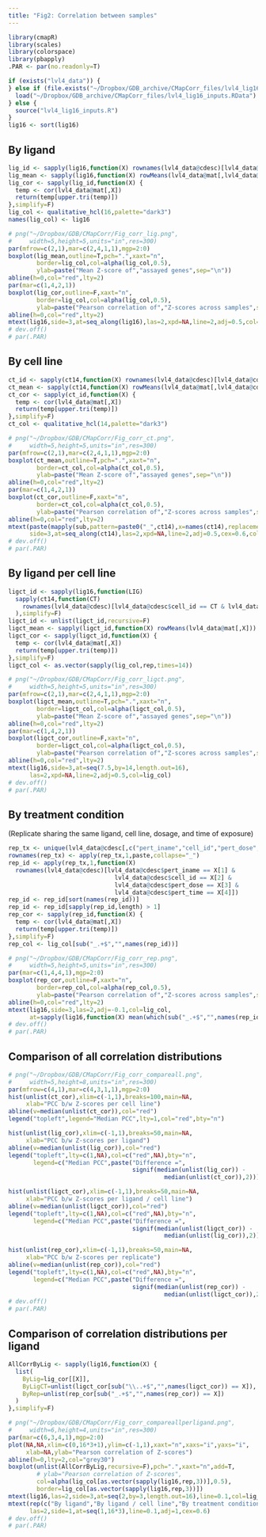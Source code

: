 ```yaml
---
title: "Fig2: Correlation between samples"
---
```

  
```r
library(cmapR)
library(scales)
library(colorspace)
library(pbapply)
.PAR <- par(no.readonly=T)
```


```r
if (exists("lvl4_data")) {
} else if (file.exists("~/Dropbox/GDB_archive/CMapCorr_files/lvl4_lig16_inputs.RData")) {
  load("~/Dropbox/GDB_archive/CMapCorr_files/lvl4_lig16_inputs.RData") 
} else {
  source("lvl4_lig16_inputs.R")
}
lig16 <- sort(lig16)

```


## By ligand

```r
lig_id <- sapply(lig16,function(X) rownames(lvl4_data@cdesc)[lvl4_data@cdesc$pert_iname == X])
lig_mean <- sapply(lig16,function(X) rowMeans(lvl4_data@mat[,lvl4_data@cdesc$pert_iname == X]))
lig_cor <- sapply(lig_id,function(X) {
  temp <- cor(lvl4_data@mat[,X])
  return(temp[upper.tri(temp)])
},simplify=F)
lig_col <- qualitative_hcl(16,palette="dark3")
names(lig_col) <- lig16

# png("~/Dropbox/GDB/CMapCorr/Fig_corr_lig.png",
#     width=5,height=5,units="in",res=300)
par(mfrow=c(2,1),mar=c(2,4,1,1),mgp=2:0)
boxplot(lig_mean,outline=T,pch=".",xaxt="n",
        border=lig_col,col=alpha(lig_col,0.5),
        ylab=paste("Mean Z-score of","assayed genes",sep="\n"))
abline(h=0,col="red",lty=2)
par(mar=c(1,4,2,1))
boxplot(lig_cor,outline=F,xaxt="n",
        border=lig_col,col=alpha(lig_col,0.5),
        ylab=paste("Pearson correlation of","Z-scores across samples",sep="\n"))
abline(h=0,col="red",lty=2)
mtext(lig16,side=3,at=seq_along(lig16),las=2,xpd=NA,line=2,adj=0.5,col=lig_col)
# dev.off()
# par(.PAR)
```


## By cell line

```r
ct_id <- sapply(ct14,function(X) rownames(lvl4_data@cdesc)[lvl4_data@cdesc$cell_id == X])
ct_mean <- sapply(ct14,function(X) rowMeans(lvl4_data@mat[,lvl4_data@cdesc$cell_id == X]))
ct_cor <- sapply(ct_id,function(X) {
  temp <- cor(lvl4_data@mat[,X])
  return(temp[upper.tri(temp)])
},simplify=F)
ct_col <- qualitative_hcl(14,palette="dark3")

# png("~/Dropbox/GDB/CMapCorr/Fig_corr_ct.png",
#     width=5,height=5,units="in",res=300)
par(mfrow=c(2,1),mar=c(2,4,1,1),mgp=2:0)
boxplot(ct_mean,outline=T,pch=".",xaxt="n",
        border=ct_col,col=alpha(ct_col,0.5),
        ylab=paste("Mean Z-score of","assayed genes",sep="\n"))
abline(h=0,col="red",lty=2)
par(mar=c(1,4,2,1))
boxplot(ct_cor,outline=F,xaxt="n",
        border=ct_col,col=alpha(ct_col,0.5),
        ylab=paste("Pearson correlation of","Z-scores across samples",sep="\n"))
abline(h=0,col="red",lty=2)
mtext(paste(mapply(sub,pattern=paste0("_",ct14),x=names(ct14),replacement=""),ct14,sep="\n"),
      side=3,at=seq_along(ct14),las=2,xpd=NA,line=2,adj=0.5,cex=0.6,col=ct_col)
# dev.off()
# par(.PAR)
```


## By ligand per cell line

```r
ligct_id <- sapply(lig16,function(LIG)
  sapply(ct14,function(CT)
    rownames(lvl4_data@cdesc)[lvl4_data@cdesc$cell_id == CT & lvl4_data@cdesc$pert_iname == LIG]
  ),simplify=F)
ligct_id <- unlist(ligct_id,recursive=F)
ligct_mean <- sapply(ligct_id,function(X) rowMeans(lvl4_data@mat[,X]))
ligct_cor <- sapply(ligct_id,function(X) {
  temp <- cor(lvl4_data@mat[,X])
  return(temp[upper.tri(temp)])
},simplify=F)
ligct_col <- as.vector(sapply(lig_col,rep,times=14))

# png("~/Dropbox/GDB/CMapCorr/Fig_corr_ligct.png",
#     width=5,height=5,units="in",res=300)
par(mfrow=c(2,1),mar=c(2,4,1,1),mgp=2:0)
boxplot(ligct_mean,outline=T,pch=".",xaxt="n",
        border=ligct_col,col=alpha(ligct_col,0.5),
        ylab=paste("Mean Z-score of","assayed genes",sep="\n"))
abline(h=0,col="red",lty=2)
par(mar=c(1,4,2,1))
boxplot(ligct_cor,outline=F,xaxt="n",
        border=ligct_col,col=alpha(ligct_col,0.5),
        ylab=paste("Pearson correlation of","Z-scores across samples",sep="\n"))
abline(h=0,col="red",lty=2)
mtext(lig16,side=3,at=seq(7.5,by=14,length.out=16),
      las=2,xpd=NA,line=2,adj=0.5,col=lig_col)
# dev.off()
# par(.PAR)
```


## By treatment condition
(Replicate sharing the same ligand, cell line, dosage, and time of exposure)

```r
rep_tx <- unique(lvl4_data@cdesc[,c("pert_iname","cell_id","pert_dose","pert_time")])
rownames(rep_tx) <- apply(rep_tx,1,paste,collapse="_")
rep_id <- apply(rep_tx,1,function(X)
  rownames(lvl4_data@cdesc)[lvl4_data@cdesc$pert_iname == X[1] &
                              lvl4_data@cdesc$cell_id == X[2] &
                              lvl4_data@cdesc$pert_dose == X[3] &
                              lvl4_data@cdesc$pert_time == X[4]])
rep_id <- rep_id[sort(names(rep_id))]
rep_id <- rep_id[sapply(rep_id,length) > 1]
rep_cor <- sapply(rep_id,function(X) {
  temp <- cor(lvl4_data@mat[,X])
  return(temp[upper.tri(temp)])
},simplify=F)
rep_col <- lig_col[sub("_.+$","",names(rep_id))]

# png("~/Dropbox/GDB/CMapCorr/Fig_corr_rep.png",
#     width=5,height=5,units="in",res=300)
par(mar=c(1,4,4,1),mgp=2:0)
boxplot(rep_cor,outline=F,xaxt="n",
        border=rep_col,col=alpha(rep_col,0.5),
        ylab=paste("Pearson correlation of","Z-scores across samples",sep="\n"))
abline(h=0,col="red",lty=2)
mtext(lig16,side=3,las=2,adj=-0.1,col=lig_col,
      at=sapply(lig16,function(X) mean(which(sub("_.+$","",names(rep_id)) == X))))
# dev.off()
# par(.PAR)
```


## Comparison of all correlation distributions

```r
# png("~/Dropbox/GDB/CMapCorr/Fig_corr_compareall.png",
#     width=5,height=8,units="in",res=300)
par(mfrow=c(4,1),mar=c(4,3,1,1),mgp=2:0)
hist(unlist(ct_cor),xlim=c(-1,1),breaks=100,main=NA,
     xlab="PCC b/w Z-scores per cell line")
abline(v=median(unlist(ct_cor)),col="red")
legend("topleft",legend="Median PCC",lty=1,col="red",bty="n")

hist(unlist(lig_cor),xlim=c(-1,1),breaks=50,main=NA,
     xlab="PCC b/w Z-scores per ligand")
abline(v=median(unlist(lig_cor)),col="red")
legend("topleft",lty=c(1,NA),col=c("red",NA),bty="n",
       legend=c("Median PCC",paste("Difference =",
                                   signif(median(unlist(lig_cor)) - 
                                            median(unlist(ct_cor)),2))))

hist(unlist(ligct_cor),xlim=c(-1,1),breaks=50,main=NA,
     xlab="PCC b/w Z-scores per ligand / cell line")
abline(v=median(unlist(ligct_cor)),col="red")
legend("topleft",lty=c(1,NA),col=c("red",NA),bty="n",
       legend=c("Median PCC",paste("Difference =",
                                   signif(median(unlist(ligct_cor)) - 
                                            median(unlist(lig_cor)),2))))

hist(unlist(rep_cor),xlim=c(-1,1),breaks=50,main=NA,
     xlab="PCC b/w Z-scores per replicate")
abline(v=median(unlist(rep_cor)),col="red")
legend("topleft",lty=c(1,NA),col=c("red",NA),bty="n",
       legend=c("Median PCC",paste("Difference =",
                                   signif(median(unlist(rep_cor)) - 
                                            median(unlist(ligct_cor)),2))))
# dev.off()
# par(.PAR)
```


## Comparison of correlation distributions per ligand

```r
AllCorrByLig <- sapply(lig16,function(X) {
  list(
    ByLig=lig_cor[[X]],
    ByLigCT=unlist(ligct_cor[sub("\\..+$","",names(ligct_cor)) == X]),
    ByRep=unlist(rep_cor[sub("_.+$","",names(rep_cor)) == X])
  )
},simplify=F)

# png("~/Dropbox/GDB/CMapCorr/Fig_corr_compareallperligand.png",
#     width=6,height=4,units="in",res=300)
par(mar=c(6,3,4,1),mgp=2:0)
plot(NA,NA,xlim=c(0,16*3+1),ylim=c(-1,1),xaxt="n",xaxs="i",yaxs="i",
     xlab=NA,ylab="Pearson correlation of Z-scores")
abline(h=0,lty=2,col="grey30")
boxplot(unlist(AllCorrByLig,recursive=F),pch=".",xaxt="n",add=T,
        # ylab="Pearson correlation of Z-scores",
        col=alpha(lig_col[as.vector(sapply(lig16,rep,3))],0.5),
        border=lig_col[as.vector(sapply(lig16,rep,3))])
mtext(lig16,las=2,side=3,at=seq(2,by=3,length.out=16),line=0.1,col=lig_col)
mtext(rep(c("By ligand","By ligand / cell line","By treatment condition")),
      las=2,side=1,at=seq(1,16*3),line=0.1,adj=1,cex=0.6)
# dev.off()
# par(.PAR)
```
